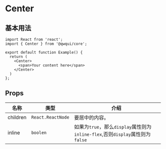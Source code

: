 # Center

## 基本用法

```tsx
import React from 'react';
import { Center } from '@qwqui/core';

export default function Example() {
  return (
    <Center>
      <span>Your content here</span>
    </Center>
  )
};
```


## Props

| 名称 | 类型 | 介绍 |
|---|---|---|
| children | `React.ReactNode` | 要居中的内容。 |
| inline | `boolen` | 如果为`true`，那么`display`属性则为`inline-flex`,否则`display`属性则为`false` |